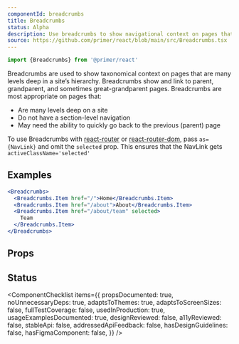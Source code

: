 ```yaml
---
componentId: breadcrumbs
title: Breadcrumbs
status: Alpha
description: Use breadcrumbs to show navigational context on pages that are many levels deep in a site’s hierarchy. Breadcrumbs show and link to parent, grandparent, and sometimes great-grandparent pages.
source: https://github.com/primer/react/blob/main/src/Breadcrumbs.tsx
---
```



```js
import {Breadcrumbs} from '@primer/react'
```

Breadcrumbs are used to show taxonomical context on pages that are many levels deep in a site’s hierarchy. Breadcrumbs show and link to parent, grandparent, and sometimes great-grandparent pages. Breadcrumbs are most appropriate on pages that:

- Are many levels deep on a site
- Do not have a section-level navigation
- May need the ability to quickly go back to the previous (parent) page

To use Breadcrumbs with [react-router](https://github.com/ReactTraining/react-router) or
[react-router-dom](https://www.npmjs.com/package/react-router-dom), pass
`as={NavLink}` and omit the `selected` prop.
This ensures that the NavLink gets `activeClassName='selected'`

## Examples

```jsx live
<Breadcrumbs>
  <Breadcrumbs.Item href="/">Home</Breadcrumbs.Item>
  <Breadcrumbs.Item href="/about">About</Breadcrumbs.Item>
  <Breadcrumbs.Item href="/about/team" selected>
    Team
  </Breadcrumbs.Item>
</Breadcrumbs>
```

## Props

<ComponentProps data={data} />

## Status

<ComponentChecklist
  items={{
    propsDocumented: true,
    noUnnecessaryDeps: true,
    adaptsToThemes: true,
    adaptsToScreenSizes: false,
    fullTestCoverage: false,
    usedInProduction: true,
    usageExamplesDocumented: true,
    designReviewed: false,
    a11yReviewed: false,
    stableApi: false,
    addressedApiFeedback: false,
    hasDesignGuidelines: false,
    hasFigmaComponent: false,
  }}
/>
